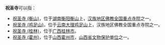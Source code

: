'''祝圣寺'''可以指：
* [[祝圣寺_(衡山)|祝圣寺 (衡山)]]，位于[[湖南|湖南]][[衡阳|衡阳]][[衡山|衡山]]上，[[汉族地区佛教全国重点寺院|汉族地区佛教全国重点寺院]]之一。
* [[祝圣寺_(鸡足山)|祝圣寺 (鸡足山)]]，位于[[云南|云南]][[大理|大理]][[鸡足山|鸡足山]]上，汉族地区佛教全国重点寺院之一。
* [[祝圣寺_(桂林)|祝圣寺 (桂林)]]，位于[[广西|广西]][[桂林市|桂林市]]。
* [[祝圣寺_(霍州)|祝圣寺 (霍州)]]，位于[[山西|山西]][[霍州市|霍州市]]，[[山西省文物保护单位|山西省文物保护单位]]之一。
{{disambig|Cat=三字佛寺消歧義|Z}}